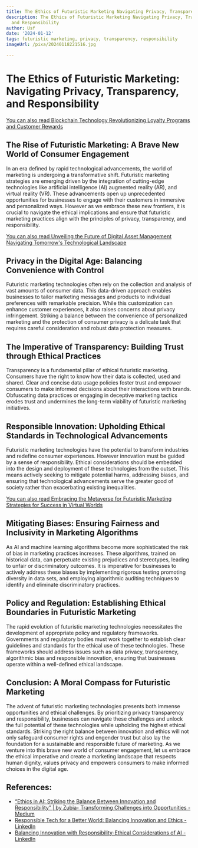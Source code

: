 ```yaml
---
title: The Ethics of Futuristic Marketing Navigating Privacy, Transparency, and Responsibility
description: The Ethics of Futuristic Marketing Navigating Privacy, Transparency,
  and Responsibility
author: Usf
date: '2024-01-12'
tags: futuristic marketing, privacy, transparency, responsibility
imageUrl: /pixa/20240118221516.jpg

---
```

# The Ethics of  Futuristic Marketing: Navigating Privacy, Transparency,  and Responsibility

[You can also read Blockchain Technology Revolutionizing Loyalty Programs  and  Customer Rewards](Blockchain%20Technology%20Revolutionizing%20Loyalty%20Programs%20and%20Customer%20Rewards)


## The Rise of Futuristic  Marketing: A Brave New World of  Consumer Engagement

In an era defined by  rapid technological advancements, the world  of marketing is undergoing a transformative  shift. Futuristic marketing strategies are emerging driven by  the integration of cutting-edge technologies  like artificial intelligence (AI) augmented reality (AR), and virtual reality (VR). These advancements open up unprecedented opportunities for businesses to engage with their  customers in immersive and personalized ways.  However as we embrace these new frontiers, it is crucial to navigate the ethical implications and ensure that futuristic marketing practices align with the principles of  privacy, transparency, and responsibility.

[You can also read Unveiling the Future of Digital Asset Management Navigating Tomorrow's Technological  Landscape](Unveiling%20the%20Future%20of%20Digital%20Asset%20Management%20Navigating%20Tomorrow%27s%20Technological%20Landscape)


## Privacy in the Digital Age: Balancing Convenience with Control

Futuristic marketing technologies often rely on the collection and analysis of vast amounts of consumer data. This data-driven approach enables businesses to tailor  marketing messages and products to individual preferences with remarkable precision. While  this customization can enhance customer experiences, it also  raises concerns about  privacy infringement. Striking a balance between the convenience of personalized marketing and the protection of consumer privacy  is a delicate  task that requires  careful consideration and  robust data protection measures.

## The Imperative of Transparency: Building Trust through Ethical  Practices

Transparency is a fundamental pillar of ethical futuristic marketing. Consumers have the right to know how their data is collected, used and shared.  Clear and  concise data usage policies foster trust  and empower consumers to make  informed decisions about their interactions with brands. Obfuscating data practices or  engaging in deceptive marketing tactics erodes trust and undermines the long-term viability of futuristic marketing initiatives.

## Responsible Innovation: Upholding Ethical Standards in Technological Advancements

Futuristic marketing technologies have the potential to transform industries and redefine consumer experiences. However innovation must be guided by a sense of  responsibility. Ethical considerations should be embedded into the design and deployment of  these technologies from the outset. This means actively seeking to mitigate potential harms, addressing biases, and ensuring that technological advancements  serve the  greater good  of society rather than exacerbating existing inequalities.

[You can also  read Embracing the Metaverse for Futuristic Marketing Strategies for  Success  in Virtual Worlds](Embracing%20the%20Metaverse%20for%20Futuristic%20Marketing%20Strategies%20for%20Success%20in%20Virtual%20Worlds)


## Mitigating Biases: Ensuring Fairness and Inclusivity in  Marketing Algorithms

As AI and machine learning algorithms become more sophisticated the risk of  bias in marketing practices increases. These algorithms, trained on historical data, can perpetuate existing prejudices and stereotypes, leading  to unfair or discriminatory outcomes.  It is imperative for businesses to actively  address these biases by implementing rigorous testing promoting diversity in data sets, and employing  algorithmic auditing techniques to identify and eliminate discriminatory practices.

## Policy  and Regulation: Establishing Ethical Boundaries in Futuristic Marketing

The rapid evolution of futuristic marketing technologies necessitates the  development of appropriate policy and regulatory frameworks. Governments and regulatory bodies  must work together to establish clear guidelines and  standards  for the ethical use of these  technologies. These frameworks should address issues such as data privacy, transparency, algorithmic bias and responsible innovation, ensuring that businesses  operate within a well-defined ethical  landscape.

## Conclusion: A Moral Compass for Futuristic Marketing

The advent of futuristic marketing technologies presents both immense opportunities and ethical challenges. By prioritizing privacy transparency and responsibility, businesses can navigate  these challenges and unlock the full potential of these technologies while upholding the highest ethical standards. Striking the right balance between innovation and ethics will not only safeguard consumer rights  and engender trust but also lay the foundation  for a sustainable and responsible  future of marketing. As  we venture into this brave new world of  consumer  engagement, let  us embrace the ethical  imperative  and create  a marketing landscape that respects human dignity, values privacy and empowers consumers to make informed choices in the digital age.

## References:
- [“Ethics in AI: Striking the Balance Between Innovation and Responsibility” | by Zubia-  Transforming Challenges into Opportunities - Medium](https://medium.com/@zubiazulfiqar86/ethics-in-ai-striking-the-balance-between-innovation-and-responsibility-a2878c028f60)
- [Responsible Tech for a Better World: Balancing Innovation and Ethics - LinkedIn](https://www.linkedin.com/pulse/responsible-tech-better-world-balancing-innovation-ethics-yildirim)
- [Balancing Innovation with Responsibility-Ethical Considerations of AI - LinkedIn](https://www.linkedin.com/pulse/balancing-innovation-responsibility-ethical-considerations)
